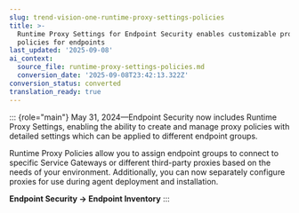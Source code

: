 ```yaml
---
slug: trend-vision-one-runtime-proxy-settings-policies
title: >-
  Runtime Proxy Settings for Endpoint Security enables customizable proxy
  policies for endpoints
last_updated: '2025-09-08'
ai_context:
  source_file: runtime-proxy-settings-policies.md
  conversion_date: '2025-09-08T23:42:13.322Z'
conversion_status: converted
translation_ready: true
---
```


::: {role="main"}
May 31, 2024—Endpoint Security now includes Runtime Proxy Settings, enabling the ability to create and manage proxy policies with detailed settings which can be applied to different endpoint groups.

Runtime Proxy Policies allow you to assign endpoint groups to connect to specific Service Gateways or different third-party proxies based on the needs of your environment. Additionally, you can now separately configure proxies for use during agent deployment and installation.

**Endpoint Security → Endpoint Inventory**
:::
